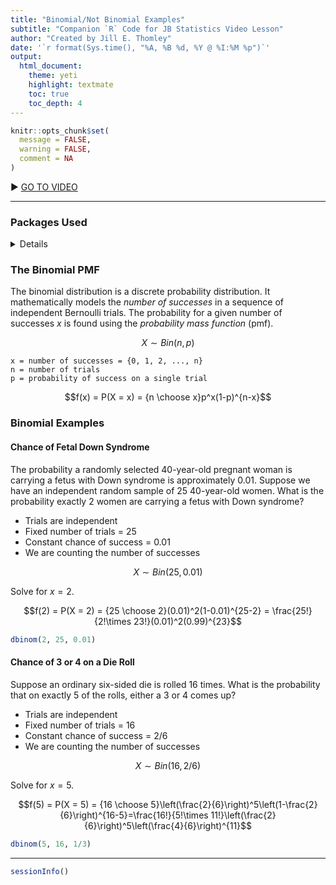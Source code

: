 ```yaml
---
title: "Binomial/Not Binomial Examples"
subtitle: "Companion `R` Code for JB Statistics Video Lesson"
author: "Created by Jill E. Thomley"
date: '`r format(Sys.time(), "%A, %B %d, %Y @ %I:%M %p")`'
output:
  html_document:
    theme: yeti
    highlight: textmate
    toc: true
    toc_depth: 4
---
```


```r
knitr::opts_chunk$set(
  message = FALSE,
  warning = FALSE,
  comment = NA
)
```

&#9654; [GO TO VIDEO](https://youtu.be/UJFIZY0xx_s)

<hr>

### **Packages Used**

<details>
```r
# no packages are required
```
</details>

### **The Binomial PMF**

The binomial distribution is a discrete probability distribution. It mathematically models the *number of successes* in a sequence of independent Bernoulli trials. The probability for a given number of successes $x$ is found using the *probability mass function* (pmf).

$$X \sim Bin(n,p)$$

    x = number of successes = {0, 1, 2, ..., n}
    n = number of trials
    p = probability of success on a single trial

$$f(x) = P(X = x) = {n \choose x}p^x(1-p)^{n-x}$$

### **Binomial Examples**

#### Chance of Fetal Down Syndrome

The probability a randomly selected 40-year-old pregnant woman is carrying a fetus with Down syndrome is approximately 0.01. Suppose we have an independent random sample of 25 40-year-old women. What is the probability exactly 2 women are carrying a fetus with Down syndrome?

* Trials are independent
* Fixed number of trials = 25
* Constant chance of success = 0.01
* We are counting the number of successes


$$X \sim Bin(25,0.01)$$

Solve for $x = 2$.

$$f(2) = P(X = 2) = {25 \choose 2}(0.01)^2(1-0.01)^{25-2} = \frac{25!}{2!\times 23!}(0.01)^2(0.99)^{23}$$

```r
dbinom(2, 25, 0.01)
```

#### Chance of 3 or 4 on a Die Roll

Suppose an ordinary six-sided die is rolled 16 times. What is the probability that on exactly 5 of the rolls, either a 3 or 4 comes up?

* Trials are independent
* Fixed number of trials = 16
* Constant chance of success = 2/6
* We are counting the number of successes

$$X \sim Bin(16, 2/6)$$

Solve for $x = 5$.

$$f(5) = P(X = 5) = {16 \choose 5}\left(\frac{2}{6}\right)^5\left(1-\frac{2}{6}\right)^{16-5}=\frac{16!}{5!\times 11!}\left(\frac{2}{6}\right)^5\left(\frac{4}{6}\right)^{11}$$
```r
dbinom(5, 16, 1/3)
```

***
```r
sessionInfo()
```
